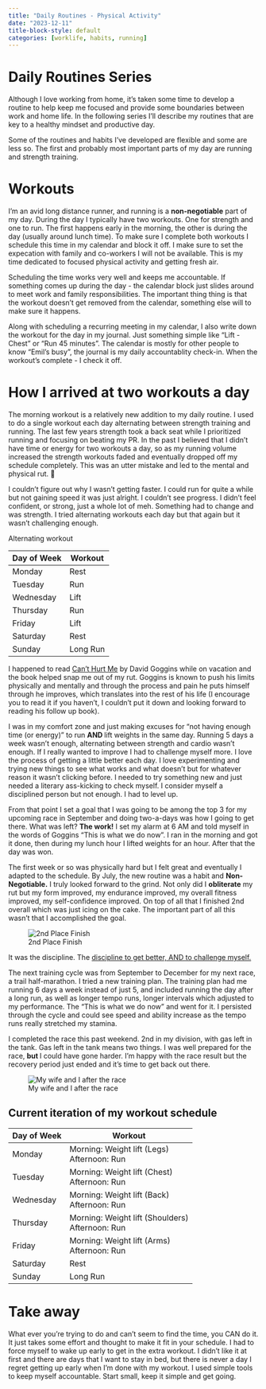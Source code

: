 ```yaml
---
title: "Daily Routines - Physical Activity"
date: "2023-12-11"
title-block-style: default
categories: [worklife, habits, running]
---
```


# Daily Routines Series

Although I love working from home, it’s taken some time to develop a routine to help keep me focused and provide some boundaries between work and home life. In the following series I’ll describe my routines that are key to a healthy mindset and productive day. 

Some of the routines and habits I’ve developed are flexible and some are less so. The first and probably most important parts of my day are running and strength training. 

# Workouts 

I’m an avid long distance runner, and running is a **non-negotiable** part of my day. During the day I typically have two workouts. One for strength and one to run. The first happens early in the morning, the other is during the day (usually around lunch time). To make sure I complete both workouts I schedule this time in my calendar and block it off. I make sure to set the expecation with family and co-workers I will not be available. This is my time dedicated to focused physical activity and getting fresh air. 

Scheduling the time works very well and keeps me accountable. If something comes up during the day - the calendar block just slides around to meet work and family responsibilities. The important thing thing is that the workout doesn't get removed from the calendar, something else will to make sure it happens. 

Along with scheduling a recurring meeting in my calendar, I also write down the workout for the day in my journal. Just something simple like "Lift - Chest" or "Run 45 minutes". The calendar is mostly for other people to know "Emil's busy", the journal is my daily accountablity check-in. When the workout's complete - I check it off.

# How I arrived at two workouts a day

The morning workout is a relatively new addition to my daily routine. I used to do a single workout each day alternating between strength training and running. The last few years strength took a back seat while I prioritized running and focusing on beating my PR. In the past I believed that I didn’t have time or energy for two workouts a day, so as my running volume increased the strength workouts faded and eventually dropped off my schedule completely. This was an utter mistake and led to the mental and physical rut. 🙁

I couldn’t figure out why I wasn’t getting faster. I could run for quite a while but not gaining speed it was just alright. I couldn’t see progress. I didn’t feel confident, or strong, just a whole lot of meh. Something had to change and was strength. I tried alternating workouts each day but that  again but it wasn't challenging enough.

Alternating workout 

| Day of Week | Workout  |
| ----------- | -------- |
| Monday      | Rest     |
| Tuesday     | Run      |
| Wednesday   | Lift     |
| Thursday    | Run      |
| Friday      | Lift     |
| Saturday    | Rest     |
| Sunday      | Long Run |


I happened to read [Can’t Hurt Me](http://geni.us/canthurtme) by David Goggins while on vacation and the book helped snap me out of my rut. Goggins is known to push his limits physically and mentally and through the process and pain he puts himself through he improves, which translates into the rest of his life (I encourage you to read it if you haven’t, I couldn’t put it down and looking forward to reading his follow up book). 

I was in my comfort zone and just making excuses for “not having enough time (or energy)” to run **AND **lift weights in the same day. Running 5 days a week wasn’t enough, alternating between strength and cardio wasn’t enough. If I really wanted to improve I had to challenge myself more. I love the process of getting a little better each day. I love experimenting and trying new things to see what works and what doesn’t but for whatever reason it wasn’t clicking before. I needed to try something new and just needed a literary ass-kicking to check myself. I consider myself a disciplined person but not enough. I had to level up.

From that point I set a goal that I was going to be among the top 3 for my upcoming race in September and doing two-a-days was how I going to get there. What was left? **The work!** I set my alarm at 6 AM and told myself in the words of Goggins “This is what we do now”. I ran in the morning and got it done, then during my lunch hour I lifted weights for an hour. After that the day was won. 

The first week or so was physically hard but I felt great and eventually I adapted to the schedule. By July, the new routine was a habit and **Non-Negotiable.** I truly looked forward to the grind. Not only did I **obliterate** my rut but my form improved, my endurance improved, my overall fitness improved, my self-confidence improved. On top of all that I finished 2nd overall which was just icing on the cake. The important part of all this wasn’t that I accomplished the goal. 

![2nd Place Finish](tejas-somerville.jpg)

It was the discipline. The <span style="text-decoration:underline;">discipline to get better, AND to challenge myself. </span>

The next training cycle was from September to December for my next race, a trail half-marathon. I tried a new training plan. The training plan had me running 6 days a week instead of just 5, and included running the day after a long run, as well as longer tempo runs, longer intervals which adjusted to my performance. The “This is what we do now” and went for it. I persisted through the cycle and could see speed and ability increase as the tempo runs really stretched my stamina. 

I completed the race this past weekend. 2nd in my division, with gas left in the tank. Gas left in the tank means two things. I was well prepared for the race, **but **I could have gone harder. I’m happy with the race result but the recovery period just ended and it's time to get back out there.

![My wife and I after the race](mosaic.jpg)

## Current iteration of my workout schedule ##

| Day of Week | Workout  |
| ----------- | -------- |
| Monday      | Morning: Weight lift (Legs) </br> Afternoon: Run |
| Tuesday     | Morning: Weight lift (Chest) </br> Afternoon: Run |
| Wednesday   | Morning: Weight lift (Back) </br> Afternoon: Run |
| Thursday    | Morning: Weight lift (Shoulders) </br> Afternoon: Run |
| Friday      | Morning: Weight lift (Arms) </br> Afternoon: Run |
| Saturday    | Rest     |
| Sunday      | Long Run |

# Take away
What ever you're trying to do and can't seem to find the time, you CAN do it. It just takes some effort and thought to make it fit in your schedule. I had to force myself to wake up early to get in the extra workout. I didn't like it at first and there are days that I want to stay in bed, but there is never a day I regret getting up early when I'm done with my workout. I used simple tools to keep myself accountable. Start small, keep it simple and get going.
